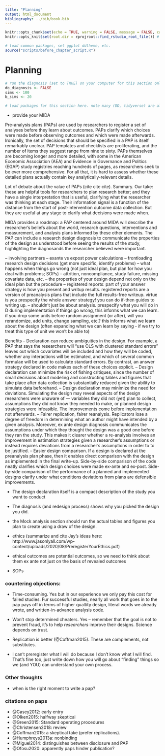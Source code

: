 ```yaml
---
title: "Planning"
output: html_document
bibliography: ../bib/book.bib
---
```


<!-- note do_bookdown is set in index.rmd, so we know if you're running just this .Rmd or compiling the book-->
```r
knitr::opts_chunk$set(echo = TRUE, warning = FALSE, message = FALSE, cache = FALSE)
knitr::opts_knit$set(root.dir = rprojroot::find_rstudio_root_file()) # files are all relative to RStudio project home
```

```r
# load common packages, set ggplot ddtheme, etc.
source("scripts/before_chapter_script.R")
```

<!-- start post here, do not edit above -->

# Planning

<!-- make sure to rename the section title below -->

```r
# run the diagnosis (set to TRUE) on your computer for this section only before pushing to Github. no diagnosis will ever take place on github.
do_diagnosis <- FALSE
sims <- 100
b_sims <- 20
```

```r
# load packages for this section here. note many (DD, tidyverse) are already available, see scripts/package-list.R
```

- provide your MIDA

Pre-analysis plans (PAPs) are used by researchers to register a set of analyses before they learn about outcomes. PAPs clarify which choices were made before observing outcomes and which were made afterwards. Ironically, the set of decisions that should be specified in a PAP is itself remarkably unclear. PAP templates and checklists are proliferating, and the number of items they suggest range from nine to sixty. PAPs themselves are becoming longer and more detailed, with some in the American Economic Association (AEA) and Evidence in Governance and Politics (EGAP) study registries reaching hundreds of pages, as researchers seek to be ever more comprehensive. For all that, it is hard to assess whether these detailed plans actually contain key analytically-relevant details.

Lot of debate about the value of PAPs (cite cite cite). Summary. Our take: these are helpful tools for researchers to plan research better; and they have a single interpretation that is useful, clarifying what the researcher was thinking at each stage. Their information signal is a function of the distance from the start of post-intervention outcome data collection. But they are useful at any stage to clarify what decisions were made when.

MIDA provides a roadmap: a PAP centered around MIDA will describe the researcher's beliefs about the world, research questions, interventions and measurement, and analysis plans informed by these other elements. The PAP can include a research design diagnosis to communicate the properties of the design as understood before seeing the results of the study, highlighting the diagnosands the researcher believed were important.

-- involving partners
-- exante vs expost power calculations
-- frontloading research design decisions (get more specific, identify problems)
-- what happens when things go wrong (not just ideal plan, but plan for how you deal with problems; SOPs) -- attrition, noncompliance, study failure, missing covariate data, etc. -- the properties of your design depend not only on the ideal plan but the procedure
-- registered reports: part of your answer strategy is how you present and writup results. registered reports are a version of preanalysis plans that include the full results-free writeup. virtue is you prespecify the whole answer strategy! you can do if-then guides to writing up.
-- shouldn't just be about analysis. prespecify what you will do in D during implementation if things go wrong, this informs what we can learn. if you drop some units before random assignment (or after), will you rerandomize, add units, change sampling, etc.? this informs what we learn about the design (often expanding what we can learn by saying - if we try to treat this type of unit we won't be able to)


Benefits
-- Declaration can reduce ambiguities in the design. For example, a PAP that says the researchers will “use OLS with clustered standard errors” leaves out which covariates will be included and how they will be coded, whether any interactions will be estimated, and which of several common formulae will be used to calculate standard errors. By contrast, an answer strategy declared in code makes each of these choices explicit.
-- Design declaration can minimize the risk of fishing critiques, since the number of small decisions about modeling and constructing tables and figures that take place after data collection is substantially reduced given the ability to simulate data beforehand.
-- Design declaration may minimize the need for deviations. Simulating the design may reveal aspects of the design researchers were unaware of — variables they did not (yet) plan to collect, assumptions they did not know they needed to make, or planned design strategies were infeasible. The improvements come before implementation not afterwards.
-- Fairer replication, fairer reanalysis. Replicators lose a degree of freedom in determining what an author might have intended by a given analysis. Moreover, ex ante design diagnosis communicates the assumptions under which they thought the design was a good one before they ran the study. This makes it clearer whether a re-analysis involves an improvement in estimation strategies given a researcher’s assumptions or instead requires deviations from a researcher’s assumptions in order to to be justified.
-- Easier design comparison. If a design is declared at the preanalysis plan phase, then it enables direct comparison with the design as implemented in the final write-up. Side-by-side comparison of the code neatly clarifies which design choices were made ex-ante and ex-post. Side-by-side comparison of the performance of a planned and implemented designs clarify under what conditions deviations from plans are defensible improvements.



- The design declaration itself is a compact description of the study you want to conduct
- The diagnosis (and redesign process) shows why you picked the design you did.
- the Mock analysis section should run the actual tables and figures you plan to create using a draw of the design.
- ethics (summarize and cite Jay's ideas here: http://www.jasonlyall.com/wp-content/uploads/2020/08/PreregisterYourEthics.pdf)
- ethical outcomes are potential outcomes, so we need to think about them ex ante not just on the basis of revealed outcomes


- SOPs

### countering objections:

- Time-consuming. Yes but in our experience we only pay this cost for failed studies. Fur successful studies, nearly all work that goes in to the pap pays off in terms of higher qualtity design, literal words we already wrote, and written-in-advance analysis code.

- Won't stop determined cheaters. Yes -- remember that the goal is not to prevent fraud, it's to help *researchers* improve their designs. Science depends on trust.

- Replication is better (@Coffman2015). These are complements, not substitutes.

- I can't preregister what I will do because I don't know what I will find. That's fine too, just write down how you will go about "finding" things so we (and YOU) can understand your own process.

### Other thoughts

- when is the right moment to write a pap?




### citations on paps

- @Casey2012: early entry
- @Olken2015: halfway skeptical
- @Green2015: Standard operating procedures
- @Christensen2018: review
- @Coffman2015: a skeptical take (prefer replications). 
- @Humphreys2013a: nonbinding
- @Miguel2014: distinguishes between disclosure and PAP
- @Ofosu2020: apparently paps hinder publication?
